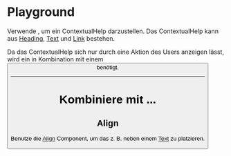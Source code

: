 # Playground
Verwende <ContextualHelp />, um ein ContextualHelp darzustellen. Das ContextualHelp kann aus [Heading](/03-components/content/heading), [Text](/03-components/content/text) und [Link](/03-components/navigation/link) bestehen.

Da das ContextualHelp sich nur durch eine Aktion des Users anzeigen lässt, wird ein <ContextualHelpTrigger /> in Kombination mit einem <Button /> benötigt.



<LiveCodeEditor />

---

# Kombiniere mit ...

## Align

Benutze die [Align](/03-components/structure/align) Component, um das z. B. 
neben einem [Text](/03-components/content/text) zu platzieren.

<LiveCodeEditor example="align" editorCollapsed />
